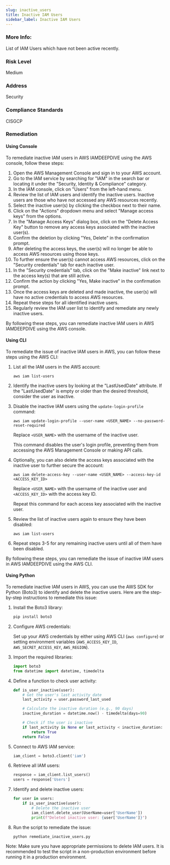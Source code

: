 ```yaml
---
slug: inactive_users
title: Inactive IAM Users
sidebar_label: Inactive IAM Users
---
```


### More Info:

List of IAM Users which have not been active recently.

### Risk Level

Medium

### Address

Security

### Compliance Standards

CISGCP
### Remediation

#### Using Console

To remediate inactive IAM users in AWS IAMDEEPDIVE using the AWS console, follow these steps:

1. Open the AWS Management Console and sign in to your AWS account.
2. Go to the IAM service by searching for "IAM" in the search bar or locating it under the "Security, Identity & Compliance" category.
3. In the IAM console, click on "Users" from the left-hand menu.
4. Review the list of IAM users and identify the inactive users. Inactive users are those who have not accessed any AWS resources recently.
5. Select the inactive user(s) by clicking the checkbox next to their name.
6. Click on the "Actions" dropdown menu and select "Manage access keys" from the options.
7. In the "Manage Access Keys" dialog box, click on the "Delete Access Key" button to remove any access keys associated with the inactive user(s).
8. Confirm the deletion by clicking "Yes, Delete" in the confirmation prompt.
9. After deleting the access keys, the user(s) will no longer be able to access AWS resources using those keys.
10. To further ensure the user(s) cannot access AWS resources, click on the "Security credentials" tab for each inactive user.
11. In the "Security credentials" tab, click on the "Make inactive" link next to the access key(s) that are still active.
12. Confirm the action by clicking "Yes, Make inactive" in the confirmation prompt.
13. Once the access keys are deleted and made inactive, the user(s) will have no active credentials to access AWS resources.
14. Repeat these steps for all identified inactive users.
15. Regularly review the IAM user list to identify and remediate any newly inactive users.

By following these steps, you can remediate inactive IAM users in AWS IAMDEEPDIVE using the AWS console.

#### Using CLI

To remediate the issue of inactive IAM users in AWS, you can follow these steps using the AWS CLI:

1. List all the IAM users in the AWS account:
   ```
   aws iam list-users
   ```

2. Identify the inactive users by looking at the "LastUsedDate" attribute. If the "LastUsedDate" is empty or older than the desired threshold, consider the user as inactive.

3. Disable the inactive IAM users using the `update-login-profile` command:
   ```
   aws iam update-login-profile --user-name <USER_NAME> --no-password-reset-required
   ```
   Replace `<USER_NAME>` with the username of the inactive user.

   This command disables the user's login profile, preventing them from accessing the AWS Management Console or making API calls.

4. Optionally, you can also delete the access keys associated with the inactive user to further secure the account:
   ```
   aws iam delete-access-key --user-name <USER_NAME> --access-key-id <ACCESS_KEY_ID>
   ```
   Replace `<USER_NAME>` with the username of the inactive user and `<ACCESS_KEY_ID>` with the access key ID.

   Repeat this command for each access key associated with the inactive user.

5. Review the list of inactive users again to ensure they have been disabled:
   ```
   aws iam list-users
   ```

6. Repeat steps 3-5 for any remaining inactive users until all of them have been disabled.

By following these steps, you can remediate the issue of inactive IAM users in AWS IAMDEEPDIVE using the AWS CLI.

#### Using Python

To remediate inactive IAM users in AWS, you can use the AWS SDK for Python (Boto3) to identify and delete the inactive users. Here are the step-by-step instructions to remediate this issue:

1. Install the Boto3 library:
   
   ```bash
   pip install boto3
   ```

2. Configure AWS credentials:
   
   Set up your AWS credentials by either using AWS CLI (`aws configure`) or setting environment variables (`AWS_ACCESS_KEY_ID`, `AWS_SECRET_ACCESS_KEY`, `AWS_REGION`).

3. Import the required libraries:
   
   ```python
   import boto3
   from datetime import datetime, timedelta
   ```

4. Define a function to check user activity:
   
   ```python
   def is_user_inactive(user):
       # Get the user's last activity date
       last_activity = user.password_last_used

       # Calculate the inactive duration (e.g., 90 days)
       inactive_duration = datetime.now() - timedelta(days=90)

       # Check if the user is inactive
       if last_activity is None or last_activity < inactive_duration:
           return True
       return False
   ```

5. Connect to AWS IAM service:
   
   ```python
   iam_client = boto3.client('iam')
   ```

6. Retrieve all IAM users:
   
   ```python
   response = iam_client.list_users()
   users = response['Users']
   ```

7. Identify and delete inactive users:
   
   ```python
   for user in users:
       if is_user_inactive(user):
           # Delete the inactive user
           iam_client.delete_user(UserName=user['UserName'])
           print(f"Deleted inactive user: {user['UserName']}")
   ```

8. Run the script to remediate the issue:
   
   ```bash
   python remediate_inactive_users.py
   ```

Note: Make sure you have appropriate permissions to delete IAM users. It is recommended to test the script in a non-production environment before running it in a production environment.



